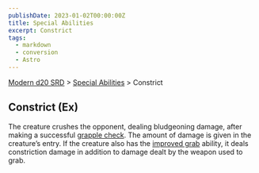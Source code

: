 ```yaml
---
publishDate: 2023-01-02T00:00:00Z
title: Special Abilities
excerpt: Constrict
tags:
  - markdown
  - conversion
  - Astro
---
```


[Modern d20 SRD](/#modernD20) > [Special Abilities](modern-d20-srd-special-abilities-index) > Constrict

## Constrict (Ex)

The creature crushes the opponent, dealing bludgeoning damage, after making a
successful [grapple check](modern-d20-srd-combat-grapple). The amount of
damage is given in the creature’s entry. If the creature also has the
[improved grab](modern-d20-srd-special-abilities-improved-grab) ability, it
deals constriction damage in addition to damage dealt by the weapon used to
grab.

